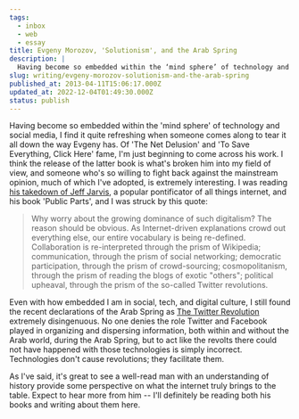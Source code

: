 ```yaml
---
tags:
  - inbox
  - web
  - essay
title: Evgeny Morozov, 'Solutionism', and the Arab Spring
description: |
  Having become so embedded within the ‘mind sphere’ of technology and social media, I find it quite refreshing when someone comes along to tear it all down the way Evgeny has.  Of ‘The Net Delusion’ and ‘To Save Everything, Click Here’ fame, I’m just beginning to come across his work.  I think the release of \[…]
slug: writing/evgeny-morozov-solutionism-and-the-arab-spring
published_at: 2013-04-11T15:06:17.000Z
updated_at: 2022-12-04T01:49:30.000Z
status: publish
---
```

Having become so embedded within the 'mind sphere' of technology and social media, I find it quite refreshing when someone comes along to tear it all down the way Evgeny has. Of 'The Net Delusion' and 'To Save Everything, Click Here' fame, I'm just beginning to come across his work. I think the release of the latter book is what's broken him into my field of view, and someone who's so willing to fight back against the mainstream opinion, much of which I've adopted, is extremely interesting. I was reading [his takedown of Jeff Jarvis](http://www.newrepublic.com/article/books/magazine/96116/the-internet-intellectual "The Internet Intellectual"), a popular pontificator of all things internet, and his book 'Public Parts', and I was struck by this quote:

> Why worry about the growing dominance of such digitalism? The reason should be obvious. As Internet-driven explanations crowd out everything else, our entire vocabulary is being re-defined. Collaboration is re-interpreted through the prism of Wikipedia; communication, through the prism of social networking; democratic participation, through the prism of crowd-sourcing; cosmopolitanism, through the prism of reading the blogs of exotic "others"; political upheaval, through the prism of the so-called Twitter revolutions.

Even with how embedded I am in social, tech, and digital culture, I still found the recent declarations of the Arab Spring as [The Twitter Revolution](http://www.foreignpolicy.com/articles/2011/01/14/the_first_twitter_revolution "The First Twitter Revolution?") extremely disingenuous. No one denies the role Twitter and Facebook played in organizing and dispersing information, both within and without the Arab world, during the Arab Spring, but to act like the revolts there could not have happened with those technologies is simply incorrect. Technologies don't cause revolutions; they facilitate them.

As I've said, it's great to see a well-read man with an understanding of history provide some perspective on what the internet truly brings to the table. Expect to hear more from him -- I'll definitely be reading both his books and writing about them here.
